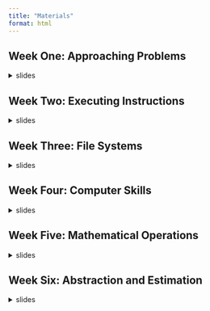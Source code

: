 ```yaml
---
title: "Materials"
format: html
---
```


## Week One: Approaching Problems

<details>
<summary>slides</summary>
```.markdown
```
[PB&J Activity](https://docs.google.com/document/d/1m7O--TNvEK-KEJefZ7IMXnZ2FGdbTyl9ZqxN2UYQn_0/edit?usp=sharing)
</details>

## Week Two: Executing Instructions

<details>
<summary>slides</summary>
```.markdown
```
[Scavenger Hunt Activity](https://docs.google.com/document/d/1m659nBm16241a9HVVtIv3dAaDAlo06ZRebBpi2syj9E/edit?usp=sharing)
</details>

## Week Three: File Systems

<details>
<summary>slides</summary>
```.markdown
```

[File Structure Activity](https://docs.google.com/document/d/1aIPf2ZkHeOAF-N-qLz71iIwLwx0sdi66zhXGC8bZAQ8/edit?usp=sharing)
</details>

## Week Four: Computer Skills

<details>
<summary>slides</summary>

![](slides/search-and-typing.pdf){height=100%}

- [Slides Full Size](slides/search-and-typing.pdf)
- [Wikipedia Races Activity](https://docs.google.com/document/d/1w_cMIaJ9sXRdjJNqzMmKLXKbJyDBALnY4B7vnL0-Xik/edit?usp=sharing)

</details>

## Week Five: Mathematical Operations

<details>
<summary>slides</summary>
</details>

## Week Six: Abstraction and Estimation

<details>
<summary>slides</summary>
</details>

